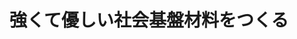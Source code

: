 ﻿---
title: "強くて優しい社会基盤材料をつくる"
category: "物質理工学院"
vol: 90
interviewee: "熊井 真次"
url: "http://www.kumai.mtl.titech.ac.jp/"
tags: ["材料","合金","視覚","ひと","アルミニウム"]
pdf: "90-1-kumai.pdf"
career: ""
preface: "熊井真次先生の研究室では主に３つの分野について研究している。材質の劣化を引き起こさない頑丈な 接合方法、質の良いアルミニウム合金の鋳造方法、合金の成分を視覚化する新しい方法の３つを一つひと つ紹介する。そして材料分野における基礎・基本研究の大切さと研究室で学生を育てるということについ てきいた。"
---
